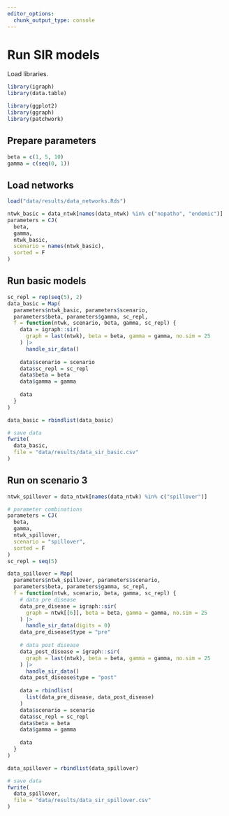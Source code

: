 ```yaml
---
editor_options: 
  chunk_output_type: console
---
```


# Run SIR models

Load libraries.

```r
library(igraph)
library(data.table)

library(ggplot2)
library(ggraph)
library(patchwork)
```

## Prepare parameters

```r
beta = c(1, 5, 10)
gamma = c(seq(0, 1))
```

## Load networks

```r
load("data/results/data_networks.Rds")
```

```r
ntwk_basic = data_ntwk[names(data_ntwk) %in% c("nopatho", "endemic")]
parameters = CJ(
  beta, 
  gamma, 
  ntwk_basic, 
  scenario = names(ntwk_basic), 
  sorted = F
)
```

## Run basic models

```r
sc_repl = rep(seq(5), 2)
data_basic = Map(
  parameters$ntwk_basic, parameters$scenario, 
  parameters$beta, parameters$gamma, sc_repl,
  f = function(ntwk, scenario, beta, gamma, sc_repl) {
    data = igraph::sir(
      graph = last(ntwk), beta = beta, gamma = gamma, no.sim = 25
    ) |>
      handle_sir_data()
    
    data$scenario = scenario
    data$sc_repl = sc_repl
    data$beta = beta
    data$gamma = gamma
    
    data
  }
)

data_basic = rbindlist(data_basic)

# save data
fwrite(
  data_basic,
  file = "data/results/data_sir_basic.csv"
)
```

## Run on scenario 3

```r
ntwk_spillover = data_ntwk[names(data_ntwk) %in% c("spillover")]

# parameter combinations
parameters = CJ(
  beta, 
  gamma, 
  ntwk_spillover, 
  scenario = "spillover", 
  sorted = F
)
sc_repl = seq(5)

data_spillover = Map(
  parameters$ntwk_spillover, parameters$scenario, 
  parameters$beta, parameters$gamma, sc_repl,
  f = function(ntwk, scenario, beta, gamma, sc_repl) {
    # data pre disease
    data_pre_disease = igraph::sir(
      graph = ntwk[[6]], beta = beta, gamma = gamma, no.sim = 25
    ) |>
      handle_sir_data(digits = 0)
    data_pre_disease$type = "pre"
    
    # data post disease
    data_post_disease = igraph::sir(
      graph = last(ntwk), beta = beta, gamma = gamma, no.sim = 25
    ) |>
      handle_sir_data()
    data_post_disease$type = "post"
    
    data = rbindlist(
      list(data_pre_disease, data_post_disease)
    )
    data$scenario = scenario
    data$sc_repl = sc_repl
    data$beta = beta
    data$gamma = gamma
    
    data
  }
)

data_spillover = rbindlist(data_spillover)

# save data
fwrite(
  data_spillover,
  file = "data/results/data_sir_spillover.csv"
)
```

